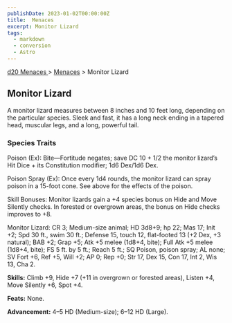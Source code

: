 ```yaml
---
publishDate: 2023-01-02T00:00:00Z
title:  Menaces
excerpt: Monitor Lizard
tags:
  - markdown
  - conversion
  - Astro
---
```


[ d20 Menaces ](/#menacesD20) > [ Menaces](menaces-d20-menaces-index) > Monitor Lizard

##  Monitor Lizard

A monitor lizard measures between 8 inches and 10 feet long, depending on the
particular species. Sleek and fast, it has a long neck ending in a tapered
head, muscular legs, and a long, powerful tail.

###  Species Traits

Poison (Ex): Bite—Fortitude negates; save DC 10 + 1/2 the monitor lizard’s Hit
Dice + its Constitution modifier; 1d6 Dex/1d6 Dex.

Poison Spray (Ex): Once every 1d4 rounds, the monitor lizard can spray poison
in a 15-foot cone. See above for the effects of the poison.

Skill Bonuses: Monitor lizards gain a +4 species bonus on Hide and Move
Silently checks. In forested or overgrown areas, the bonus on Hide checks
improves to +8.

Monitor Lizard: CR 3; Medium-size animal; HD 3d8+9; hp 22; Mas 17; Init +2;
Spd 30 ft., swim 30 ft.; Defense 15, touch 12, flat-footed 13 (+2 Dex, +3
natural); BAB +2; Grap +5; Atk +5 melee (1d8+4, bite); Full Atk +5 melee
(1d8+4, bite); FS 5 ft. by 5 ft.; Reach 5 ft.; SQ Poison, poison spray; AL
none; SV Fort +6, Ref +5, Will +2; AP 0; Rep +0; Str 17, Dex 15, Con 17, Int
2, Wis 13, Cha 2.

**Skills:** Climb +9, Hide +7 (+11 in overgrown or forested areas), Listen +4,
Move Silently +6, Spot +4.

**Feats:** None.

**Advancement:** 4–5 HD (Medium-size); 6–12 HD (Large).

